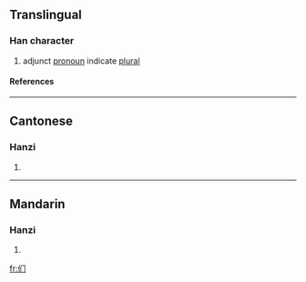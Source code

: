 {{see|們}}

==Translingual==
===Han character===
{{Han char|rad=人|as=03|sn=5|four=|canj=人中尸 (OLS)}}
# adjunct [[pronoun]] indicate [[plural]]
====References====
{{Han ref|kx=0094.051|hdz=10115.040|uh=4EEC|ud=20204}}
----
==Cantonese==
===Hanzi===
{{yue-hanzi|jyut=|y=mun4}}
# {{defn|Cantonese}}
----
==Mandarin==
===Hanzi===
{{cmn-hanzi|tra=們|pin=[[men]] (men5)|wg=men<sup>5</sup>}}
# {{defn|Mandarin}}




[[fr:们]]